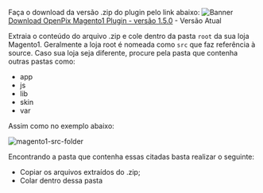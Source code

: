 
Faça o download da versão .zip do plugin pelo link abaixo:
![Banner](../__assets__/magento1-banner.png)
[Download OpenPix Magento1 Plugin - versão 1.5.0](pathname:///magento1/openpix_pix.1.5.0_.zip) - Versão Atual

<Magento1Changelog/>

Extraia o conteúdo do arquivo .zip e cole dentro da pasta `root` da sua loja Magento1.
Geralmente a loja root é nomeada como `src` que faz referência à source. Caso sua loja seja diferente, procure pela pasta que contenha outras pastas como:

- app
- js
- lib
- skin
- var

Assim como no exemplo abaixo:

![magento1-src-folder](../__assets__/magento1-folder-structure.png)

Encontrando a pasta que contenha essas citadas basta realizar o seguinte:

- Copiar os arquivos extraídos do .zip;
- Colar dentro dessa pasta
